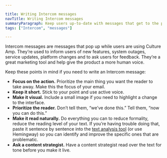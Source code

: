 ```yaml
---

title: Writing Intercom messages
navTitle: Writing Intercom messages
summaryParagraph: Keep users up-to-date with messages that get to the point
tags: ["Intercom", "messages"]

---
```



Intercom messages are messages that pop up while users are using Culture Amp. They’re used to inform users of new features, system outages, service updates, platform changes and to ask users for feedback. They’re a great marketing tool and help give the product a more human voice.

Keep these points in mind if you need to write an Intercom message:


*   **Focus on the action.** Prioritize the main thing you want the reader to take away. Make this the focus of your email.
*   **Keep it short.** Stick to your point and use active voice.
*   **Make it visual.** Include a small image if you need to highlight a change to the interface.
*   **Prioritize the reader.** Don’t tell them, “we’ve done this.” Tell them, “now you can do this.”
*   **Make it read naturally.** Do everything you can to reduce formality, reduce the reading level of your text. If you’re having trouble doing that, paste it sentence by sentence into the [text analysis tool](https://www.webpagefx.com/tools/read-able/) (or use Hemingway) so you can identify and improve the specific ones that are problematic.
*   **Ask a content strategist.** Have a content strategist read over the text for tone before you make it live.